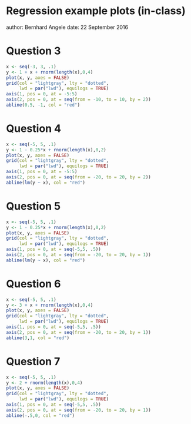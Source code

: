 Regression example plots (in-class)
==================================================================================
author: Bernhard Angele
date: 22 September 2016

Question 3
========================================================


```r
x <- seq(-3, 3, .1)
y <- 1 + x + rnorm(length(x),0,4)
plot(x, y, axes = FALSE)
grid(col = "lightgray", lty = "dotted",
     lwd = par("lwd"), equilogs = TRUE)
axis(1, pos = 0, at = -5:5)
axis(2, pos = 0, at = seq(from = -10, to = 10, by = 2))
abline(0.5, -1, col = "red")
```


Question 4
========================================================


```r
x <- seq(-5, 5, .1)
y <- 1 - 0.25*x + rnorm(length(x),0,2)
plot(x, y, axes = FALSE)
grid(col = "lightgray", lty = "dotted",
     lwd = par("lwd"), equilogs = TRUE)
axis(1, pos = 0, at = -5:5)
axis(2, pos = 0, at = seq(from = -20, to = 20, by = 2))
abline(lm(y ~ x), col = "red")
```


Question 5
========================================================


```r
x <- seq(-5, 5, .1)
y <- 1 - 0.25*x + rnorm(length(x),0,2)
plot(x, y, axes = FALSE)
grid(col = "lightgray", lty = "dotted",
     lwd = par("lwd"), equilogs = TRUE)
axis(1, pos = 0, at = seq(-5,5, .5))
axis(2, pos = 0, at = seq(from = -20, to = 20, by = 1))
abline(lm(y ~ x), col = "red")
```


Question 6
========================================================


```r
x <- seq(-5, 5, .1)
y <- 3 + x + rnorm(length(x),0,4)
plot(x, y, axes = FALSE)
grid(col = "lightgray", lty = "dotted",
     lwd = par("lwd"), equilogs = TRUE)
axis(1, pos = 0, at = seq(-5,5, .5))
axis(2, pos = 0, at = seq(from = -20, to = 20, by = 1))
abline(3,1, col = "red")
```

Question 7
========================================================
```r
x <- seq(-5, 5, .1)
y <- 2 + rnorm(length(x),0,4)
plot(x, y, axes = FALSE)
grid(col = "lightgray", lty = "dotted",
     lwd = par("lwd"), equilogs = TRUE)
axis(1, pos = 0, at = seq(-5,5, .5))
axis(2, pos = 0, at = seq(from = -20, to = 20, by = 1))
abline(-.5,0, col = "red")
```

